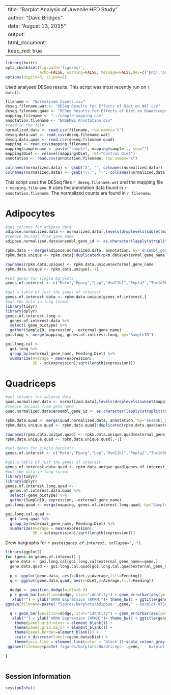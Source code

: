
---
title: "Barplot Analysis of Juvenile HFD Study"
author: "Dave Bridges"
date: "August 13, 2015"
output:
  html_document:
    keep_md: true
---

```r
library(knitr)
opts_chunk$set(fig.path='figures/',
               echo=FALSE, warning=FALSE, message=FALSE,dev=c('png','pdf'))
options(digits=3, scipen=8)
```

Used analysed DESeq results.  This script was most recently run on `r date()`.

```r
filename <- "Normalized Counts.csv"
deseq.filename.wat <- "DESeq Results for Effects of Diet on WAT.csv"
deseq.filename.quad <- "DESeq Results for Effects of Diet on Quadriceps.csv"
mapping.filename <- "../sample-mapping.csv"
annotation.filename <- "ENSEMBL Annotation.csv"
#read in the file
normalized.data <- read.csv(filename, row.names='X')
deseq.data.wat <- read.csv(deseq.filename.wat)
deseq.data.quad <- read.csv(deseq.filename.quad)
mapping <- read.csv(mapping.filename)
mapping$samplename <- paste("sample", mapping$sample.., sep="")
mapping$Diet <- relevel(mapping$Diet, ref="Control Diet")
annotation <- read.csv(annotation.filename, row.names="X")

colnames(normalized.data) <- gsub("X", "", colnames(normalized.data))
colnames(normalized.data) <- gsub("\\.", "-", colnames(normalized.data))
```

This script uses the DESeq files `r deseq.filename.wat` and the mapping file `r mapping.filename`.  It uses the annotation data found in `r annotation.filename`.  The normalized counts are found in `r filename`.

# Adipocytes

```r
#get columns for adipose data
adipose.normalized.data <- normalized.data[,levels(droplevels(subset(mapping, Tissue=="eWAT")$SampleID))]
#remove decimal from gene name
adipose.normalized.data$ensembl_gene_id <- as.character(lapply(strsplit(rownames(adipose.normalized.data), "\\."), "[[", 1))

rpkm.data <- merge(adipose.normalized.data, annotation, by='ensembl_gene_id') 
rpkm.data.unique <- rpkm.data[!duplicated(rpkm.data$external_gene_name),]

rownames(rpkm.data.unique) <- rpkm.data.unique$external_gene_name
rpkm.data.unique <- rpkm.data.unique[,-1]

#set genes for single barplots
genes.of.interest <- c("Retn","Pparg","Lep","Hsd11b1","Pnpla2","Tbc1d9b","Irf4", "Clk4","Slc1a3","Ap2s1","Rer1","Ywhae","Eif4ebp3","Hsd11b1")

#get a table of just the genes of interest
genes.of.interest.data <- rpkm.data.unique[genes.of.interest,]
#put the data in long format
library(tidyr)
library(dplyr)
genes.of.interest.long <- 
  genes.of.interest.data %>%
  select(-gene_biotype) %>%
  gather(SampleID, expression, -external_gene_name)
goi.long <- merge(mapping, genes.of.interest.long, by="SampleID")

goi.long.cal <- 
  goi.long %>%
  group_by(external_gene_name, Feeding,Diet) %>%
  summarize(Average = mean(expression),
            SE = sd(expression)/sqrt(length(expression)))
```


# Quadriceps

```r
#get columns for adipose data
quad.normalized.data <- normalized.data[,levels(droplevels(subset(mapping, Tissue=="Quadriceps")$SampleID))]
#remove decimal from gene name
quad.normalized.data$ensembl_gene_id <- as.character(lapply(strsplit(rownames(quad.normalized.data), "\\."), "[[", 1))

rpkm.data.quad <- merge(quad.normalized.data, annotation, by='ensembl_gene_id') 
rpkm.data.unique.quad <- rpkm.data.quad[!duplicated(rpkm.data.quad$external_gene_name),]

rownames(rpkm.data.unique.quad) <- rpkm.data.unique.quad$external_gene_name
rpkm.data.unique.quad <- rpkm.data.unique.quad[,-1]

#set genes for single barplots
genes.of.interest <- c("Retn","Pparg","Lep","Hsd11b1","Pnpla2","Tbc1d9b","Irf4","Clk4","Slc1a3","Ap2s1","Rer1","Ywhae","Eif4ebp3","Hsd11b1")

#get a table of just the genes of interest
genes.of.interest.data.quad <- rpkm.data.unique.quad[genes.of.interest,]
#put the data in long format
library(tidyr)
library(dplyr)
genes.of.interest.long.quad <- 
  genes.of.interest.data.quad %>%
  select(-gene_biotype) %>%
  gather(SampleID, expression, -external_gene_name)
goi.long.quad <- merge(mapping, genes.of.interest.long.quad, by="SampleID")

goi.long.cal.quad <- 
  goi.long.quad %>%
  group_by(external_gene_name, Feeding,Diet) %>%
  summarize(Average = mean(expression),
            SE = sd(expression)/sqrt(length(expression)))
```


Drew bargraphs for *`r paste(genes.of.interest, collapse=", ")`*.

```r
library(ggplot2)
for (gene in genes.of.interest) {
  gene.data <- goi.long.cal[goi.long.cal$external_gene_name==gene,]
  gene.data.quad <- goi.long.cal.quad[goi.long.cal.quad$external_gene_name==gene,]
  
  p <- ggplot(gene.data, aes(x=Diet,y=Average,fill=Feeding))
  q <- ggplot(gene.data.quad, aes(x=Diet,y=Average,fill=Feeding))
  
  dodge <- position_dodge(width=0.9)
  p + geom_bar(position=dodge, stat="identity") + geom_errorbar(aes(ymin=Average-SE, ymax=Average+SE), position=dodge, width=0.1) + 
   xlab("") + ylab("mRNA Expression (RPKM)")+ theme_bw() + ggtitle(gene) + theme(panel.grid.minor = element_blank()) + theme(panel.grid.major = element_blank()) + theme(panel.border=element_blank()) + scale_x_discrete(labels=gene.data$Diet) + theme(axis.line = element_line(color = 'black'))+scale_colour_grey(start = 0.5, end = .9)
ggsave(filename=paste('figures/barplots/Adipose-',gene,' - barplot-HTSeq.pdf',sep=""))

  q + geom_bar(position=dodge, stat="identity") + geom_errorbar(aes(ymin=Average-SE, ymax=Average+SE), position=dodge, width=0.1) + 
   xlab("") + ylab("mRNA Expression (RPKM)")+ theme_bw() + ggtitle(gene) + 
    theme(panel.grid.minor = element_blank()) + 
    theme(panel.grid.major = element_blank()) + 
    theme(panel.border=element_blank()) + 
    scale_x_discrete(labels=gene.data$Diet) + 
    theme(axis.line = element_line(color = 'black'))+scale_colour_grey(start = 0.5, end = .9)
 ggsave(filename=paste('figures/barplots/Quadriceps-',gene,' - barplot-HTSeq.pdf',sep=""))
  
}



```

Session Information
---------------------

```r
sessionInfo()
```

